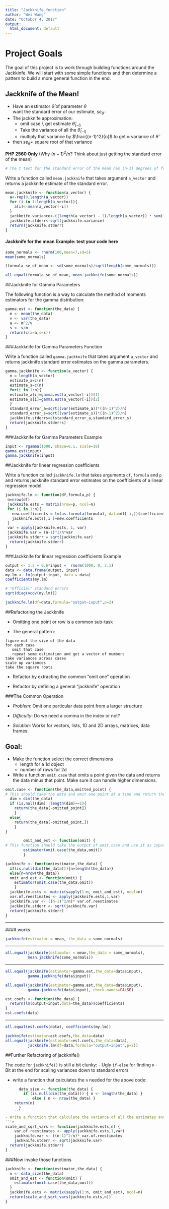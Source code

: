 ```yaml
---
title: "Jackknife_function"
author: "Wei Wang"
date: "Octobor 4, 2017"
output:
  html_document: default
---
```





# Project Goals

The goal of this project is to work through building functions around the Jackkinfe. We will start with some simple functions and then determine a pattern to build a more general function in the end. 


## Jackknife of the Mean!

- Have an estimator $\hat{\theta}$ of parameter $\theta$  
  want the standard error of our estimate, $se_{\hat{\theta}}$
- The jackknife approximation:
    + omit case $i$, get estimate $\hat{\theta}_{(-i)}$
    + Take the variance of all the $\hat{\theta}_{(-i)}$
    + multiply that variance by $\frac{(n-1)^2}{n}$ to get $\approx$ variance of $\hat{\theta}$
- then $se_{\hat{\theta}}=$ square root of that variance

**PHP 2560 Only** (Why $(n-1)^2 / n$?  Think about just getting the standard error of the mean)
```r
# The t test for the standard error of the mean has (n-1) degrees of freedom. Here we subtract and square it to fit the original data.
```



Write a function called `mean.jackknife` that takes argument `a_vector` and returns a jackknife estimate of the standard error.
```r
mean.jackknife <- function(a_vector) {
  a<-rep(0,length(a_vector))
  for (i in 1:length(a_vector)){
    a[i]<-mean(a_vector[-i])
  }
  jackknife.variance<-((length(a_vector) - 1)/length(a_vector)) * sum((a - mean(a))^2)
  jackknife.stderr<-sqrt(jackknife.variance)
  return(jackknife.stderr)
}
```






#### Jackknife for the mean Example: test your code here


```r
some_normals <- rnorm(100,mean=7,sd=5)
mean(some_normals)

(formula_se_of_mean <- sd(some_normals)/sqrt(length(some_normals)))

all.equal(formula_se_of_mean, mean.jackknife(some_normals))
```



##Jackknife for Gamma Parameters


The following function is a way to calculate the method of moments estimators for the gamma distribution:

```r
gamma.est <- function(the_data) {
  m <- mean(the_data)
  v <- var(the_data)
  a <- m^2/v
  s <- v/m
  return(c(a=a,s=s))
}
```


###Jackknife for Gamma Parameters Function

Write a function called `gamma.jackknife` that takes argument `a_vector` and returns jackknife standard error estimates on the gamma parameters. 

```r
gamma.jackknife <- function(a_vector) {
  n = length(a_vector)
  estimate_a=c(n)
  estimate_s=c(n)
  for(i in 1:n){
  estimate_a[i]=gamma.est(a_vector[-i])[1]
  estimate_s[i]=gamma.est(a_vector[-i])[2]
  }
  standard_error_a=sqrt((var(estimate_a))*((n-1)^2)/n)
  standard_error_s=sqrt((var(estimate_s))*((n-1)^2)/n)
  jackknife.stderrs=c(standard_error_a,standard_error_s)
  return(jackknife.stderrs)
}
```



###Jackknife for Gamma Parameters Example


```r
input <- rgamma(1000, shape=0.1, scale=10)
gamma.est(input)
gamma.jackknife(input)
```



##Jackknife for linear regression coefficients

Write a function called `jackknife.lm` that takes arguments `df`, `formula` and `p` and returns jackknife standard error estimates on the coefficients of a linear regression model. 

```r
jackknife.lm <- function(df,formula,p) {
 n=nrow(df)
 jackknife.ests = matrix(nrow=p, ncol=n)
 for (i in 1:n){
   new.coefficients = lm(as.formula(formula), data=df[-i,])$coefficients
   jackknife.ests[,i ]=new.coefficients
 }
 var = apply(jackknife.ests, 1, var)
 jackknife.var = (n-1)^2/n*var
 jackknife.stderr = sqrt(jackknife.var)
  return(jackknife.stderr)
}
```



###Jackknife for linear regression coefficients Example


```r
output <- 1.2 + 0.6*input +  rnorm(1000, 0, 2.1)
data <- data.frame(output, input)
my.lm <- lm(output~input, data = data)
coefficients(my.lm)
```

```r
# "Official" standard errors
sqrt(diag(vcov(my.lm)))
```

```r
jackknife.lm(df=data,formula="output~input",p=2)
```




##Refactoring the Jackknife


- Omitting one point or row is a common sub-task

- The general pattern:

```
figure out the size of the data
for each case
   omit that case
   repeat some estimation and get a vector of numbers
take variances across cases
scale up variances
take the square roots
```

- Refactor by extracting the common "omit one" operation

- Refactor by defining a general "jackknife" operation




###The Common Operation


- _Problem_: Omit one particular data point from a larger structure

- _Difficulty_: Do we need a comma in the index or not?

- _Solution_: Works for vectors, lists, 1D and 2D arrays, matrices, data frames:



## Goal: 


- Make the function select the correct dimensions
    - length for a 1d object
    - number of rows for 2d
- Write a function `omit.case` that omits a point given the data and returns the data minus that point. Make sure it can handle higher dimensions. 
```r
omit.case <- function(the_data,omitted_point) {
# This should take the data and omit one point at a time and return the new data
  dim = dim(the_data)
  if (is.null(dim)||length(dim)==1){
    return(the_data[-omitted_point])
    }
  else{
    return(the_data[-omitted_point,])
    }
}
```


```r
        omit_and_est <- function(omit) {
# This function should take the output of omit.case and use it as input for the estimator
        estimator(omit.case(the_data,omit))
        }
```

```r
jackknife <- function(estimator,the_data) {
  if(is.null(dim(the_data))){n=length(the_data)}
  else{n=nrow(the_data)}
  omit_and_est <- function(omit) {
    estimator(omit.case(the_data,omit))
    }
  jackknife.ests <- matrix(sapply(1:n, omit_and_est), ncol=n)
  var.of.reestimates <- apply(jackknife.ests,1,var)
  jackknife.var <- ((n-1)^2/n)* var.of.reestimates
  jackknife.stderr <- sqrt(jackknife.var)
  return(jackknife.stderr)
}
```



---

###It works


```r
jackknife(estimator = mean, the_data = some_normals)
```

---



```r
all.equal(jackknife(estimator = mean,the_data = some_normals),
          mean.jackknife(some_normals))
```

---


```r
all.equal(jackknife(estimator=gamma.est,the_data=data$input),
          gamma.jackknife(data$input))
```

```r
all.equal(jackknife(estimator=gamma.est,the_data=data$input),
          gamma.jackknife(data$input), check.names=FALSE)

```

```r
est.coefs <- function(the_data) {
  return(lm(output~input,data=the_data)$coefficients)
}
est.coefs(data)
```

---
```r
all.equal(est.coefs(data), coefficients(my.lm))
```

```r
jackknife(estimator=est.coefs,the_data=data)
all.equal(jackknife(estimator=est.coefs,the_data=data),
          jackknife.lm(df=data,formula="output~input",p=2))
```


##Further Refactoring of jackknife()


The code for `jackknife()` is still a bit clunky:
- Ugly `if-else` for finding `n`
- Bit at the end for scaling variances down to standard errors

- write a function that calculates the `n` needed for the above code:

```r
      data_size <- function(the_data) {
        if (is.null(dim(the_data))) { n <- length(the_data) }
            else { n <- nrow(the_data) }
    return(n)
      }
    ```
- Write a function that calculate the variance of all the estimates and returns the standard error
```r
scale_and_sqrt_vars <- function(jackknife.ests,n) {
    var.of.reestimates <- apply(jackknife.ests,1,var)
    jackknife.var <- ((n-1)^2/n)* var.of.reestimates
    jackknife.stderr <- sqrt(jackknife.var)
  return(jackknife.stderr)
}
```



###Now invoke those functions 

```r
jackknife <- function(estimator,the_data) {
  n <- data_size(the_data)
  omit_and_est <- function(omit) {
    estimator(omit.case(the_data,omit))
  }
  jackknife.ests <- matrix(sapply(1:n, omit_and_est), ncol=n)
  return(scale_and_sqrt_vars(jackknife.ests,n))
}
```

